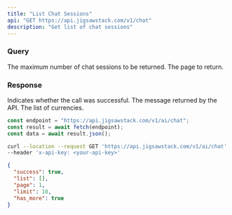 ```yaml
---
title: "List Chat Sessions"
api: "GET https://api.jigsawstack.com/v1/chat"
description: "Get list of chat sessions"
---
```


### Query

<ParamField query="limit" type="number" defaultValue="10" default="10">
  The maximum number of chat sessions to be returned.
</ParamField>
<ParamField query="page" type="number" defaultValue="0" default="0">
  The page to return.
</ParamField>

<Snippet file="header.mdx" />

### Response

<ResponseField name="success" type="boolean">
  Indicates whether the call was successful.
</ResponseField>

<ResponseField name="message" type="string">
  The message returned by the API.
</ResponseField>

<ResponseField name="currencies" type="JSON">
  The list of currencies.
</ResponseField>

<RequestExample>

```javascript Node.js
const endpoint = "https://api.jigsawstack.com/v1/ai/chat";
const result = await fetch(endpoint);
const data = await result.json();
```

```bash cURL
curl --location --request GET 'https://api.jigsawstack.com/v1/ai/chat' \
--header 'x-api-key: <your-api-key>'
```

</RequestExample>

<ResponseExample>

```json Response
{
  "success": true,
  "list": [],
  "page": 1,
  "limit": 10,
  "has_more": true
}
```

</ResponseExample>
